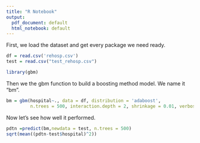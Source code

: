 ```yaml
---
title: "R Notebook"
output:
  pdf_document: default
  html_notebook: default
---
```


First, we load the dataset and get every package we need ready.
```r
df = read.csv('rehosp.csv')
test = read.csv("test_rehosp.csv")

library(gbm)
```

Then we the gbm function to build a boosting method model. We name it "bm".
```r
bm = gbm(hospital~., data = df, distribution = 'adaboost', 
         n.trees = 500, interaction.depth = 2, shrinkage = 0.01, verbose = F)
```

Now let's see how well it performed.
```r
pdtn =predict(bm,newdata = test, n.trees = 500)
sqrt(mean((pdtn-test$hospital)^2))
```


